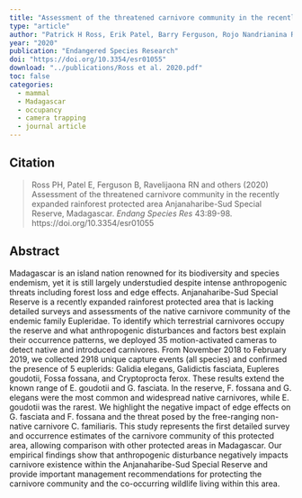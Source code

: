 ```yaml
---
title: "Assessment of the threatened carnivore community in the recently expanded rainforest protected area Anjanaharibe-Sud Special Reserve, Madagascar"
type: "article"
author: "Patrick H Ross, Erik Patel, Barry Ferguson, Rojo Nandrianina Ravelijaona, Guy Irenel Raoloniana, Erin Wampole, Brian D Gerber, Zach J Farris"
year: "2020"
publication: "Endangered Species Research"
doi: "https://doi.org/10.3354/esr01055"
download: "../publications/Ross et al. 2020.pdf"
toc: false
categories:
  - mammal
  - Madagascar
  - occupancy
  - camera trapping
  - journal article
---
```


## Citation 

> Ross PH, Patel E, Ferguson B, Ravelijaona RN and others (2020) Assessment of the threatened carnivore community in the recently expanded rainforest protected area Anjanaharibe-Sud Special Reserve, Madagascar. *Endang Species Res* 43:89-98. https://doi.org/10.3354/esr01055

## Abstract

Madagascar is an island nation renowned for its biodiversity and species endemism, yet it is still largely understudied despite intense anthropogenic threats including forest loss and edge effects. Anjanaharibe-Sud Special Reserve is a recently expanded rainforest protected area that is lacking detailed surveys and assessments of the native carnivore community of the endemic family Eupleridae. To identify which terrestrial carnivores occupy the reserve and what anthropogenic disturbances and factors best explain their occurrence patterns, we deployed 35 motion-activated cameras to detect native and introduced carnivores. From November 2018 to February 2019, we collected 2918 unique capture events (all species) and confirmed the presence of 5 euplerids: Galidia elegans, Galidictis fasciata, Eupleres goudotii, Fossa fossana, and Cryptoprocta ferox. These results extend the known range of E. goudotii and G. fasciata. In the reserve, F. fossana and G. elegans were the most common and widespread native carnivores, while E. goudotii was the rarest. We highlight the negative impact of edge effects on G. fasciata and F. fossana and the threat posed by the free-ranging non-native carnivore C. familiaris. This study represents the first detailed survey and occurrence estimates of the carnivore community of this protected area, allowing comparison with other protected areas in Madagascar. Our empirical findings show that anthropogenic disturbance negatively impacts carnivore existence within the Anjanaharibe-Sud Special Reserve and provide important management recommendations for protecting the carnivore community and the co-occurring wildlife living within this area.